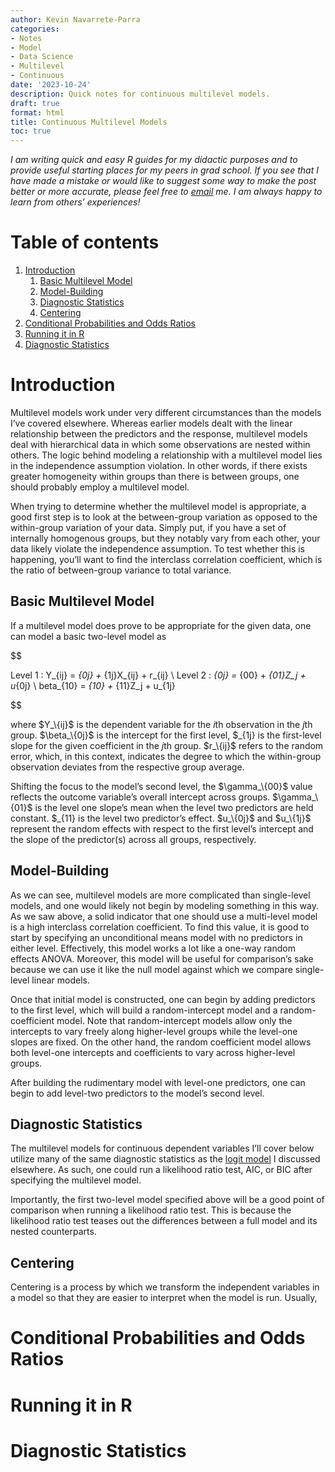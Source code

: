 ```yaml
---
author: Kevin Navarrete-Parra
categories:
- Notes
- Model
- Data Science
- Multilevel
- Continuous
date: '2023-10-24'
description: Quick notes for continuous multilevel models.
draft: true
format: html
title: Continuous Multilevel Models
toc: true
---
```


*I am writing quick and easy R guides for my didactic purposes and to provide useful starting places for my peers in grad school. If you see that I have made a mistake or would like to suggest some way to make the post better or more accurate, please feel free to [email][1] me. I am always happy to learn from others' experiences!* 

# Table of contents
1. [Introduction](#section1)
    1. [Basic Multilevel Model](#subsection1)
    2. [Model-Building](#subsection2)
    3. [Diagnostic Statistics](#subsection3)
    4. [Centering](#subsection4)
2. [Conditional Probabilities and Odds Ratios](#section2)
3. [Running it in R](#section3)
4. [Diagnostic Statistics](#section4)



# Introduction <a name="section1"></a>

Multilevel models work under very different circumstances than the models I've covered elsewhere. Whereas earlier models dealt with the linear relationship between the predictors and the response, multilevel models deal with hierarchical data in which some observations are nested within others. The logic behind modeling a relationship with a multilevel model lies in the independence assumption violation. In other words, if there exists greater homogeneity within groups than there is between groups, one should probably employ a multilevel model. 

When trying to determine whether the multilevel model is appropriate, a good first step is to look at the between-group variation as opposed to the within-group variation of your data. Simply put, if you have a set of internally homogenous groups, but they notably vary from each other, your data likely violate the independence assumption. To test whether this is happening, you'll want to find the interclass correlation coefficient, which is the ratio of between-group variance to total variance. 

## Basic Multilevel Model <a name="subsection1"></a>

If a multilevel model does prove to be appropriate for the given data, one can model a basic two-level model as 

$$ 

Level 1 : Y_\{ij} = \beta_\{0j} + \beta_\{1j}X_\{ij} + r_\{ij} \\
Level 2 : \beta_\{0j} = \gamma_\{00} + \gamma_\{01}Z_j + u_\{0j} \\
beta_\{10} = \gamma_\{10} + \gamma_\{11}Z_j + u_\{1j}

$$

where $Y_\{ij}$ is the dependent variable for the $i$th observation in the $j$th group. $\beta_\{0j}$ is the intercept for the first level, $\beta_\{1j} is the first-level slope for the given coefficient in the $j$th group. $r_\{ij}$ refers to the random error, which, in this context, indicates the degree to which the within-group observation deviates from the respective group average. 

Shifting the focus to the model's second level, the $\gamma_\{00}$ value reflects the outcome variable's overall intercept across groups. $\gamma_\{01}$ is the level one slope's mean when the level two predictors are held constant. $\gamma_\{11} is the level two predictor's effect. $u_\{0j}$ and $u_\{1j}$ represent the random effects with respect to the first level's intercept and the slope of the predictor(s) across all groups, respectively. 

## Model-Building <a name="subsection2"></a>

As we can see, multilevel models are more complicated than single-level models, and one would likely not begin by modeling something in this way. As we saw above, a solid indicator that one should use a multi-level model is a high interclass correlation coefficient. To find this value, it is good to start by specifying an unconditional means model with no predictors in either level. Effectively, this model works a lot like a one-way random effects ANOVA. Moreover, this model will be useful for comparison's sake because we can use it like the null model against which we compare single-level linear models. 

Once that initial model is constructed, one can begin by adding predictors to the first level, which will build a random-intercept model and a random-coefficient model. Note that random-intercept models allow only the intercepts to vary freely along higher-level groups while the level-one slopes are fixed. On the other hand, the random coefficient model allows both level-one intercepts and coefficients to vary across higher-level groups. 

After building the rudimentary model with level-one predictors, one can begin to add level-two predictors to the model's second level. 

## Diagnostic Statistics <a name="subsection3"></a>

The multilevel models for continuous dependent variables I'll cover below utilize many of the same diagnostic statistics as the [logit model][2] I discussed elsewhere. As such, one could run a likelihood ratio test, AIC, or BIC after specifying the multilevel model. 

Importantly, the first two-level model specified above will be a good point of comparison when running a likelihood ratio test. This is because the likelihood ratio test teases out the differences between a full model and its nested counterparts. 

## Centering <a name="subsection4"></a>

Centering is a process by which we transform the independent variables in a model so that they are easier to interpret when the model is run. Usually, 


# Conditional Probabilities and Odds Ratios <a name="section2"></a>




# Running it in R <a name="section3"></a>








# Diagnostic Statistics <a name="section4"></a>





[1]: navark4@unlv.nevada.edu

[2]: https://www.kevinparra.co/posts/Notes/logit-notes